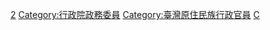 [[Category:中華民國行政院所屬部會首長|2]]
[[Category:行政院政務委員|Category:行政院政務委員]]
[[Category:臺灣原住民族行政官員|Category:臺灣原住民族行政官員]]
[[Category:中華民國原住民族委員會|C]]